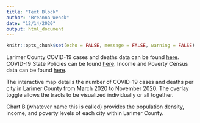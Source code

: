 ```yaml
---
title: "Text Block"
author: "Breanna Wenck"
date: "12/14/2020"
output: html_document
---
```


```r
knitr::opts_chunk$set(echo = FALSE, message = FALSE, warning = FALSE)
```


Larimer County COVID-19 cases and deaths data can be found [here](https://www.larimer.org/health/communicable-disease/coronavirus-covid-19/larimer-county-positive-covid-19-numbers). 
COVID-19 State Policies can be found [here](https://healthdata.gov/dataset/covid-19-state-and-county-policy-orders).
Income and Poverty Census data can be found [here](https://data-cdphe.opendata.arcgis.com/datasets/). 

The interactive map details the number of COVID-19 cases and deaths per city in 
Larimer County from March 2020 to November 2020. The overlay toggle allows the 
tracts to be visualized individually or all together. 

Chart B (whatever name this is called) provides the population density, income,
and poverty levels of each city within Larimer County. 